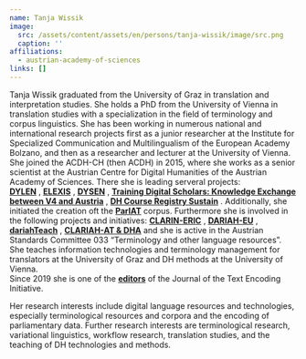 ```yaml
---
name: Tanja Wissik
image:
  src: /assets/content/assets/en/persons/tanja-wissik/image/src.png
  caption: ''
affiliations:
  - austrian-academy-of-sciences
links: []
---
```

Tanja Wissik graduated from the University of Graz in translation and interpretation studies. She holds a PhD from the University of Vienna in translation studies with a specialization in the field of terminology and corpus linguistics. She has been working in numerous national and international research projects first as a junior researcher at the Institute for Specialized Communication and Multilingualism of the European Academy Bolzano, and then as a researcher and lecturer at the University of Vienna. She joined the ACDH-CH (then ACDH) in 2015, where she works as a senior scientist at the Austrian Centre for Digital Humanities of the Austrian Academy of Sciences. There she is leading serveral projects:\
[**DYLEN**](https://www.oeaw.ac.at/acdh/projects/dylen/) , [**ELEXIS**](https://www.oeaw.ac.at/acdh/projects/completed-projects/elexis) , [**DYSEN**](https://www.oeaw.ac.at/acdh/projects/completed-projects/dysen) , [**Training Digital Scholars: Knowledge Exchange between V4 and Austria**](https://www.oeaw.ac.at/acdh/projects/training-digital-scholars/) , [**DH Course Registry Sustain**](https://www.oeaw.ac.at/acdh/projects/dhcr-sustain/) . Additionally, she initiated the creation oft the [**ParlAT**](https://www.oeaw.ac.at/acdh/tools/parlat) corpus. Furthermore she is involved in the following projects and initiatives: [**CLARIN-ERIC**](https://www.clarin.eu/) , [**DARIAH-EU**](http://dariah.eu/) , [**dariahTeach**](https://teach.dariah.eu/) , [**CLARIAH-AT & DHA**](http://digital-humanities.at/en) and she is active in the Austrian Standards Committee 033 “Terminology and other language resources”.\
She teaches information technologies and terminology management for translators at the University of Graz and DH methods at the University of Vienna.\
Since 2019 she is one of the [**editors**](https://journals.openedition.org/jtei/276) of the Journal of the Text Encoding Initiative.

Her research interests include digital language resources and technologies, especially terminological resources and corpora and the encoding of parliamentary data. Further research interests are terminological research, variational linguistics, workflow research, translation studies, and the teaching of DH technologies and methods.
